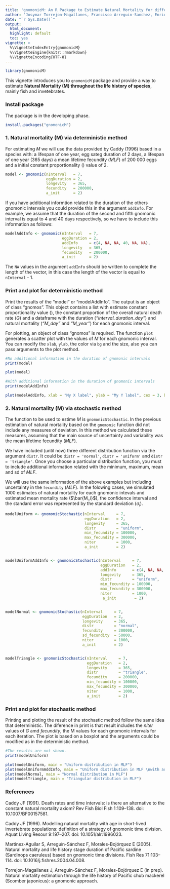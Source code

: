---
title: 'gnomonicM: An R Package to Estimate Natural Mortality for different life stages'
author: 'Josymar Torrejon-Magallanes, Francisco Arreguin-Sanchez, Enrique Morales-Bojorquez'
date: "`r Sys.Date()`"
output:
  html_document:
  highlight: default
  toc: yes
vignette: >
  %\VignetteIndexEntry{gnomonicM}
  %\VignetteEngine{knitr::rmarkdown}
  %\VignetteEncoding{UTF-8}
---

```{r, echo = FALSE, message = FALSE}
library(gnomonicM)
```

This vignette introduces you to `gnomonicM` package and provide a way to estimate **Natural Mortality (M) throughout the life history of species**, mainly fish and invetebrates.

### Install package
The package is in the developing phase.
```{r, eval=FALSE}
install.packages("gnomonicM")
```

### 1. Natural mortality (M) via deterministic method
For estimating *M* we will use the data provided by Caddy (1996) based in a species with: a lifespan of one year, egg sateg duration of 2 days, a lifespan of one year (365 days) a mean lifetime fecundity (*MLF*) of 200 000 eggs and a initial constant proportionality (\alpha) value of 2.

```{r echo=TRUE}
model <- gnomonic(nInterval   = 7, 
                  eggDuration = 2, 
                  longevity   = 365, 
                  fecundity   = 200000, 
                  a_init      = 2)

```

If you have additional informtion related to the duration of the others gnomonic intervals you could provide this in the argument `addInfo`. For example, we assume that the duration of the second and fifth gnomonic interval is equal to 4 and 40 days respectively, so we have to include this information as follows:

```{r echo=TRUE}
modelAddInfo <- gnomonic(nInterval   = 7, 
                         eggDuration = 2, 
                         addInfo     = c(4, NA, NA, 40, NA, NA),
                         longevity   = 365, 
                         fecundity   = 200000, 
                         a_init      = 2)

```

The `NA` values in the argument `addInfo` should be written to complete the length of the vector, in this case the length of the vector is equal to `nInterval` - 1.

### Print and plot for deterministic method
Print the results of the "model" or "modelAddInfo". The output is an object of class "gnomos". This object contains a list with estimate constant proportionality value (\alpha), the constant proportion of the overall natural death rate (*G*) and a dataframe with the duration (*"interval_duration_day"*) and natural mortality (*"M_day"* and *"M_year"*) for each gnomonic interval.

For plotting, an object of class "gnomos" is required. The function `plot` generates a scatter plot with the values of *M* for each gnomonic interval. You can modify the `xlab`, `ylab`, the color via `bg` and the size, also you can pass arguments to the plot method.


```{r echo = TRUE}
#No additional information in the duration of gnomonic intervals
print(model)

plot(model)

#With additional information in the duration of gnomonic intervals
print(modelAddInfo)

plot(modelAddInfo, xlab = "My X label", ylab = "My Y label", cex = 3, bg = "blue")
```


### 2. Natural mortality (M) via stochastic method
The function to be used to estime *M* is `gnomonicStochastic`. In the previous estimation of natural mortality based on the `gnomonic` function did not include any measures of deviation. In this method we calculated these measures, assuming that the main source of uncertainty and variability was the mean lifetime fecundity (*MLF*). 

We have included (until now) three different distribution function via the argument `distr`. It could be `distr = 'normal'`, `distr = 'uniform'` and `distr = 'triangle'`. Once you choose a particular distribution function, you must to include additional information related with the minimum, maximum, mean and sd of *MLF*. 

We will use the same information of the above examples but including uncertainty in the `fecundity` (*MLF*).
In the folowing cases, we simulated 1000 estimates of natural mortality for each gnomonic intevals and estimated mean mortality rate ($\bar{M_i}$), the confidence interval and the standard error was represented by the standard deviation ($\sigma_{i}$).

```{r echo=TRUE}
modelUniform <- gnomonicStochastic(nInterval     = 7, 
                                   eggDuration   = 2,
                                   longevity     = 365,
                                   distr         = "uniform", 
                                   min_fecundity = 100000, 
                                   max_fecundity = 300000, 
                                   niter         = 1000, 
                                   a_init        = 2)


modelUniformAddInfo <- gnomonicStochastic(nInterval     = 7, 
                                          eggDuration   = 2,
                                          addInfo       = c(4, NA, NA, 40, NA, NA),
                                          longevity     = 365,
                                          distr         = "uniform", 
                                          min_fecundity = 100000, 
                                          max_fecundity = 300000, 
                                          niter         = 1000, 
                                           a_init        = 2)


modelNormal <- gnomonicStochastic(nInterval     = 7, 
                                  eggDuration   = 2,
                                  longevity     = 365,
                                  distr         = "normal", 
                                  fecundity     = 200000, 
                                  sd_fecundity  = 50000, 
                                  niter         = 1000, 
                                  a_init        = 2)


modelTriangle <- gnomonicStochastic(nInterval     = 7, 
                                    eggDuration   = 2,
                                    longevity     = 365,
                                    distr         = "triangle", 
                                    fecundity     = 200000,
                                    min_fecundity = 100000,
                                    max_fecundity = 300000,
                                    niter         = 1000, 
                                    a_init        = 2)
```


### Print and plot for stochastic method
Printing and ploting the result of the stochastic method follow the same idea that deterministic. The diference in print is that result includes the *niter* values of *G* amd *fecundity*, the M values for each gnomonic intervals for each iteration. The plot is based on a boxplot and the arguments could be modified as in the deterministic method.


```{r echo = TRUE, results = 'hide'}
#The results are not shown.
print(modelUniform)

```

```{r echo = TRUE}
plot(modelUniform, main = "Uniform distribution in MLF")
plot(modelUniformAddInfo, main = "Uniform distribution in MLF \nwith additional information in \nsome gnomonic intervals")
plot(modelNormal, main = "Normal distribution in MLF")
plot(modelTriangle, main = "Triangular distribution in MLF")
```



### References

Caddy JF (1991). Death rates and time intervals: is there an alternative to the constant natural mortality axiom? Rev Fish Biol Fish 1:109–138. doi: 10.1007/BF00157581.

Caddy JF (1996). Modelling natural mortality with age in short-lived invertebrate populations: definition of a strategy of gnomonic time division. Aquat Living Resour 9:197–207. doi: 10.1051/alr:1996023.

Martínez-Aguilar S, Arreguín-Sánchez F, Morales-Bojórquez E (2005). Natural mortality and life history stage duration of Pacific sardine (Sardinops caeruleus) based on gnomonic time divisions. Fish Res 71:103–114. doi: 10.1016/j.fishres.2004.04.008.

Torrejon-Magallanes J, Arreguín-Sánchez F, Morales-Bojórquez E (in prep). Natural mortality estimation through the life history of Pacific chub mackerel (Scomber japonicus): a gnomonic approach.

